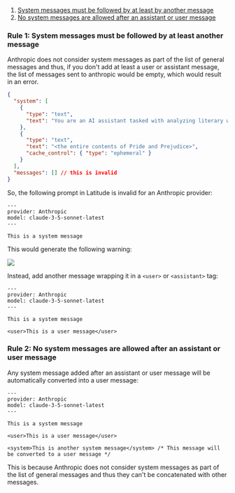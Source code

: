 1. [System messages must be followed by at least by another message](#rule-1-not-only-system-messages)
2. [No system messages are allowed after an assistant or user message](#rule-2-no-system-messages-after-assistant-or-user-messages)

### Rule 1: System messages must be followed by at least another message

Anthropic does not consider system messages as part of the list of general messages and thus, if you don't add at least a user or assistant message, the list of messages sent to anthropic would be empty, which would result in an error.

```json
{
  "system": [
    {
      "type": "text",
      "text": "You are an AI assistant tasked with analyzing literary works. Your goal is to provide insightful commentary on themes, characters, and writing style.\n"
    },
    {
      "type": "text",
      "text": "<the entire contents of Pride and Prejudice>",
      "cache_control": { "type": "ephemeral" }
    }
  ],
  "messages": [] // this is invalid
}
```

So, the following prompt in Latitude is invalid for an Anthropic provider:

```
---
provider: Anthropic
model: claude-3-5-sonnet-latest
---

This is a system message
```

This would generate the following warning:

![](/assets/provider_rules_1.png)

Instead, add another message wrapping it in a `<user>` or `<assistant>` tag:

```
---
provider: Anthropic
model: claude-3-5-sonnet-latest
---

This is a system message

<user>This is a user message</user>
```

### Rule 2: No system messages are allowed after an assistant or user message

Any system message added after an assistant or user message will be automatically converted into a user message:

```
---
provider: Anthropic
model: claude-3-5-sonnet-latest
---

This is a system message

<user>This is a user message</user>

<system>This is another system message</system> /* This message will be converted to a user message */
```

This is because Anthropic does not consider system messages as part of the list of general messages and thus they can't be concatenated with other messages.
